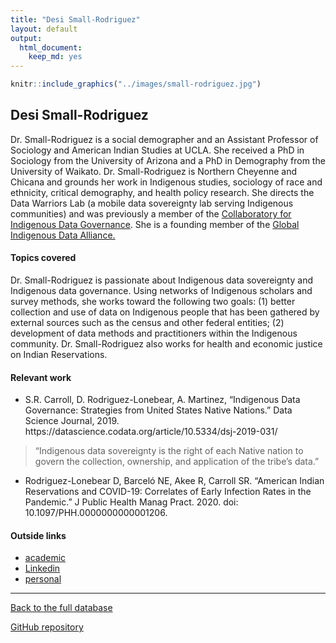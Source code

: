 ```yaml
---
title: "Desi Small-Rodriguez"
layout: default
output:
  html_document:
    keep_md: yes
---
```


::: {.grid}

::: {.g-col-4}
```r
knitr::include_graphics("../images/small-rodriguez.jpg")
```
:::

:::{.g-col-8}
# Desi Small-Rodriguez

Dr. Small-Rodriguez is a social demographer and an Assistant Professor of Sociology and American Indian Studies at UCLA.  She received a PhD in Sociology from the University of Arizona and a PhD in Demography from the University of Waikato.  Dr. Small-Rodriguez is Northern Cheyenne and Chicana and grounds her work in Indigenous studies, sociology of race and ethnicity, critical demography, and health policy research.  She directs the Data Warriors Lab (a mobile data sovereignty lab serving Indigenous communities) and was previously a member of the <a href = "https://indigenousdatalab.org/idsovteam/" target = "_blank">Collaboratory for Indigenous Data Governance</a>. She is a founding member of the <a href = "https://www.gida-global.org/whoweare" target = "_blank">Global Indigenous Data Alliance.</a>

:::

:::


#### Topics covered

Dr. Small-Rodriguez is passionate about Indigenous data sovereignty and Indigenous data governance. Using networks of Indigenous scholars and survey methods, she works toward the following two goals:  (1) better collection and use of data on Indigenous people that has been gathered by external sources such as the census and other federal entities; (2) development of data methods and practitioners within the Indigenous community.  Dr. Small-Rodriguez also works for health and economic justice on Indian Reservations.



#### Relevant work

* S.R. Carroll, D. Rodriguez-Lonebear, A. Martinez, "Indigenous Data Governance: Strategies from United States Native Nations." Data Science Journal, 2019.  https://datascience.codata.org/article/10.5334/dsj-2019-031/

> "Indigenous data sovereignty is the right of each Native nation to govern the collection, ownership, and application of the tribe’s data."

* Rodriguez-Lonebear D, Barceló NE, Akee R, Carroll SR. "American Indian Reservations and COVID-19: Correlates of Early Infection Rates in the Pandemic." J Public Health Manag Pract. 2020. doi: 10.1097/PHH.0000000000001206.

#### Outside links

* [academic](https://soc.ucla.edu/person/desi-small-rodriguez/)
* [Linkedin](https://www.linkedin.com/in/desismallrodriguez/)
* [personal](https://www.drdrdesi.com/)



----------------------

[Back to the full database](https://hardin47.github.io/CURV/)

[GitHub repository](https://github.com/hardin47/CURV/)

